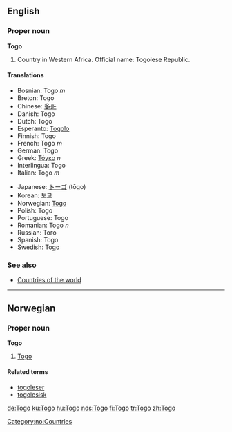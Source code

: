 ==English==

===Proper noun===
'''Togo'''
# Country in Western Africa. Official name: Togolese Republic.

====Translations====
{{top}}
*Bosnian: Togo ''m''
*Breton: Togo
*Chinese: [[多哥]]
*Danish: Togo
*Dutch: Togo
*Esperanto: [[Togolo]]
*Finnish: Togo
*French: Togo ''m''
*German: Togo
*Greek: [[Τόγκο]] ''n''
*Interlingua: Togo
*Italian: Togo ''m''
{{mid}}
*Japanese: [[トーゴ]] (tōgo)
*Korean: 토고
*Norwegian: [[#Norwegian|Togo]]
*Polish: Togo
*Portuguese: Togo
*Romanian: Togo ''n''
*Russian: Того
*Spanish: Togo
*Swedish: Togo
{{bottom}}

===See also===
* [[Countries of the world]]

----
==Norwegian==
===Proper noun===
[[Category:no:Countries]]
'''Togo'''
#[[#English|Togo]]
====Related terms====
*[[togoleser]]
*[[togolesisk]]

[[de:Togo]]
[[ku:Togo]]
[[hu:Togo]]
[[nds:Togo]]
[[fi:Togo]]
[[tr:Togo]]
[[zh:Togo]]